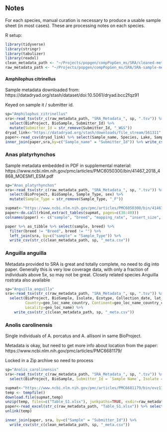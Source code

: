## Notes

For each species, manual curation is necessary to produce a usable sample sheet (in most cases). These are processing notes on each species.

R setup:

```r
library(tidyverse)
library(stringr)
library(tabulizer)
library(readxl)
clean_metadata_path <- "~/Projects/popgen/compPopGen_ms/SRA/cleaned-metadata/"
raw_metadata_path <- "~/Projects/popgen/compPopGen_ms/SRA/SRA-sample-metadata/"
```


#### Amphilophus citrinellus

Sample metadata downloaded from: https://datadryad.org/stash/dataset/doi:10.5061/dryad.bcc2fqz91

Keyed on sample it / submitter id.


```r
sp="Amphilophus_citrinellus"
sra<-read_tsv(str_c(raw_metadata_path, "SRA_Metadata_", sp, ".tsv")) %>% 
  select(BioProject, BioSample, Submitter_Id) %>% 
  mutate(Submitter_Id = str_remove(Submitter_Id, "_WGS"))
dryad_link<-"https://datadryad.org/stash/downloads/file_stream/561311"
paper<-read_csv(dryad_link) %>% select(Sample_name, Species, Lake, Sampling_Year)
inner_join(paper,sra,by=c("Sample_name" = "Submitter_Id")) %>% write_csv(str_c(clean_metadata_path, sp, "_meta.csv"))
```

### Anas platyrhynchos

Sample metadata embedded in PDF in supplemental material: https://www.ncbi.nlm.nih.gov/pmc/articles/PMC6050300/bin/41467_2018_4868_MOESM1_ESM.pdf

```r
sp="Anas_platyrhynchos"
sra<-read_tsv(str_c(raw_metadata_path, "SRA_Metadata_", sp, ".tsv")) %>% 
  select(BioProject, BioSample, Sample_Type, sex) %>% 
  mutate(Sample_Type = str_remove(Sample_Type, "_F"))

supmat<-"https://www.ncbi.nlm.nih.gov/pmc/articles/PMC6050300/bin/41467_2018_4868_MOESM1_ESM.pdf"
paper<-do.call(rbind,extract_tables(supmat, pages=c(38:40)))
colnames(paper) <- c("sample", "breed", "mapping_rate", "insert_size", "depth")

paper %>% as_tibble %>% select(sample, breed) %>% 
  filter(breed != "Breed", breed != "") %>% 
  left_join(sra, by=c("sample" = "Sample_Type")) %>%
  write_csv(str_c(clean_metadata_path, sp, "_meta.csv"))
```

### Anguilla anguilla

Metadata provided to SRA is great and totally complete, no need to dig into paper.
Generally this is very low coverage data, with only a fraction of individuals above 5x, so may not be great.
Closely related species Anguilla rostrata also available

```r
sp="Anguilla_anguilla"
sra<-read_tsv(str_c(raw_metadata_path, "SRA_Metadata_", sp, ".tsv")) %>% 
  select(BioProject, BioSample, Isolate, Ecotype, Collection_date, lat_lon,
         Country=geo_loc_name_country, Continent=geo_loc_name_country_continent,
         Locality=geo_loc_name) %>% 
    write_csv(str_c(clean_metadata_path, sp, "_meta.csv"))
```

### Anolis carolinensis

Single individuals of A. porcatus and A. allisoni in same BioProject.

Metadata is okay, but need to get more info about location from the paper: https://www.ncbi.nlm.nih.gov/pmc/articles/PMC6681179/

Locked in a Zip archive so need to process

```r
sp="Anolis_carolinensis"
sra<-read_tsv(str_c(raw_metadata_path, "SRA_Metadata_", sp, ".tsv")) %>% 
  select(BioProject, BioSample, Submitter_Id = `Sample Name`, Isolate = Sample_Type)

supmat<-"https://www.ncbi.nlm.nih.gov/pmc/articles/PMC6681179/bin/evz110_supplementary_data.zip"
temp <- tempfile()
download.file(supmat,temp)
unzip(temp, files=c("Table_S1.xlsx"), junkpaths=TRUE, exdir=raw_metadata_path)
paper<-read_excel(str_c(raw_metadata_path, "Table_S1.xlsx")) %>% select(Sample:Longitude)
unlink(temp)

inner_join(paper, sra, by=c("Sample" = "Submitter_Id")) %>% 
  write_csv(str_c(clean_metadata_path, sp, "_meta.csv"))
```


